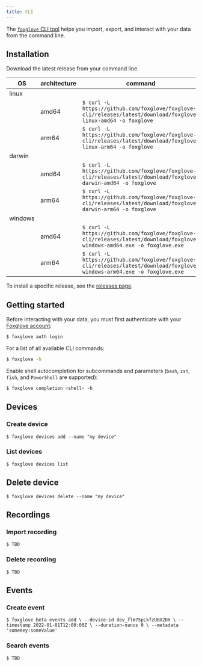 ```yaml
---
title: CLI
---
```


The [`foxglove` CLI tool](https://github.com/foxglove/foxglove-cli) helps you import, export, and interact with your data from the command line.

## Installation

Download the latest release from your command line.

| OS      | architecture | command                                                                                                                  |
| ------- | ------------ | ------------------------------------------------------------------------------------------------------------------------ |
| linux   |
|         | amd64        | `$ curl -L https://github.com/foxglove/foxglove-cli/releases/latest/download/foxglove-linux-amd64 -o foxglove`           |
|         | arm64        | `$ curl -L https://github.com/foxglove/foxglove-cli/releases/latest/download/foxglove-linux-arm64 -o foxglove`           |
| darwin  |
|         | amd64        | `$ curl -L https://github.com/foxglove/foxglove-cli/releases/latest/download/foxglove-darwin-amd64 -o foxglove`          |
|         | arm64        | `$ curl -L https://github.com/foxglove/foxglove-cli/releases/latest/download/foxglove-darwin-arm64 -o foxglove`          |
| windows |
|         | amd64        | `$ curl -L https://github.com/foxglove/foxglove-cli/releases/latest/download/foxglove-windows-amd64.exe -o foxglove.exe` |
|         | arm64        | `$ curl -L https://github.com/foxglove/foxglove-cli/releases/latest/download/foxglove-windows-arm64.exe -o foxglove.exe` |

To install a specific release, see the [releases page](https://github.com/foxglove/foxglove-cli/releases).

## Getting started

Before interacting with your data, you must first authenticate with your [Foxglove account](/docs/data-platform/signing-in):

```bash
$ foxglove auth login
```

For a list of all available CLI commands:

```bash
$ foxglove -h
```

Enable shell autocompletion for subcommands and parameters (`bash`, `zsh`, `fish`, and `PowerShell` are supported):

```bash
$ foxglove completion <shell> -h
```

## Devices

### Create device

`$ foxglove devices add --name "my device"`

### List devices

`$ foxglove devices list`

## Delete device

`$ foxglove devices delete --name "my device"`

## Recordings

### Import recording

`$ TBD`

### Delete recording

`$ TBD`

## Events

### Create event

`$ foxglove beta events add \
  --device-id dev_flm75pLkfzUBX2DH \
  --timestamp 2022-01-01T12:00:00Z \
  --duration-nanos 0 \
  --metadata 'someKey:someValue'`

### Search events

`$ TBD`
